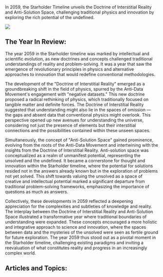 In 2059, the Starholder Timeline unveils the Doctrine of Interstitial Reality and Anti-Solution Space, challenging traditional physics and innovation by exploring the rich potential of the undefined.

![](album_cover2.png)

## The Year In Review:

The year 2059 in the Starholder timeline was marked by intellectual and scientific evolution, as new doctrines and concepts challenged traditional understandings of reality and problem-solving. It was a year that saw the emergence of revolutionary principles in physics and alternative approaches to innovation that would redefine conventional methodologies.

The development of the "Doctrine of Interstitial Reality" emerged as a groundbreaking shift in the field of physics, spurred by the Anti-Data Movement's engagement with "negative datasets." This new doctrine proposed a radical rethinking of physics, which traditionally focused on tangible matter and definite forces. The Doctrine of Interstitial Reality suggested that understanding might also lie in the spaces of omission — the gaps and absent data that conventional physics might overlook. This perspective opened up new avenues for understanding the universe, considering not just the presence of elements but their interstitial connections and the possibilities contained within these unseen spaces.

Simultaneously, the concept of "Anti-Solution Space" gained prominence, evolving from the roots of the Anti-Data Movement and intertwining with the insights from the Doctrine of Interstitial Reality. Anti-solution space was conceptualized as a realm of unmanifest potential, representing the unsolved and the undefined. It became a cornerstone for thought and innovation within the Starholder timeline, where the potential for solutions resided not in the answers already known but in the exploration of problems not yet solved. This shift towards valuing the unsolved as a space of creative and intellectual potential marked a significant departure from traditional problem-solving frameworks, emphasizing the importance of questions as much as answers.

Collectively, these developments in 2059 reflected a deepening appreciation for the complexities and subtleties of knowledge and reality. The interplay between the Doctrine of Interstitial Reality and Anti-Solution Space illustrated a transformative year where traditional boundaries of understanding were expanded. These concepts encouraged a more holistic and integrative approach to science and innovation, where the spaces between data and the mysteries of the unsolved were seen as fertile ground for future exploration. The year 2059 thus stood out as a pivotal moment in the Starholder timeline, challenging existing paradigms and inviting a reevaluation of what constitutes reality and progress in an increasingly complex world.

## Articles and Topics:
